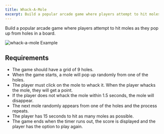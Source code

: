 ```yaml
---
title: Whack-A-Mole
excerpt: Build a popular arcade game where players attempt to hit moles as they pop up from holes in a board
---
```


Build a popular arcade game where players attempt to hit moles as they pop up from holes in a board.

![whack-a-mole Example](/img/questions/whack-a-mole/whack-a-mole-example.png)

## Requirements

- The game should have a grid of 9 holes.
- When the game starts, a mole will pop up randomly from one of the holes.
- The player must click on the mole to whack it. When the player whacks the mole, they will get a point.
- If the player does not whack the mole within 1.5 seconds, the mole will disappear.
- The next mole randomly appears from one of the holes and the process repeats.
- The player has 15 seconds to hit as many moles as possible.
- The game ends when the timer runs out, the score is displayed and the player has the option to play again.
